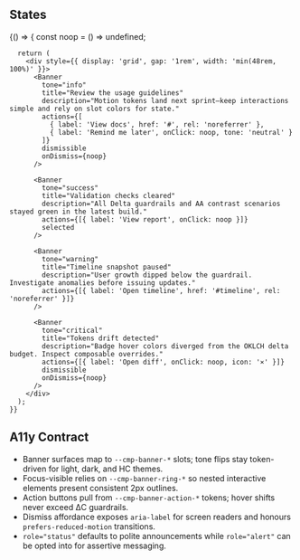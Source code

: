 
<Meta of={BannerStories} />

## States

<Canvas>
  <Story
    name="States"
    parameters={{
      chromatic: { disableSnapshot: false },
      vrt: { tags: ['vrt-critical'] }
    }}
    tags={['vrt-critical']}
  >
    {() => {
      const noop = () => undefined;

      return (
        <div style={{ display: 'grid', gap: '1rem', width: 'min(48rem, 100%)' }}>
          <Banner
            tone="info"
            title="Review the usage guidelines"
            description="Motion tokens land next sprint—keep interactions simple and rely on slot colors for state."
            actions={[
              { label: 'View docs', href: '#', rel: 'noreferrer' },
              { label: 'Remind me later', onClick: noop, tone: 'neutral' }
            ]}
            dismissible
            onDismiss={noop}
          />

          <Banner
            tone="success"
            title="Validation checks cleared"
            description="All Delta guardrails and AA contrast scenarios stayed green in the latest build."
            actions={[{ label: 'View report', onClick: noop }]}
            selected
          />

          <Banner
            tone="warning"
            title="Timeline snapshot paused"
            description="User growth dipped below the guardrail. Investigate anomalies before issuing updates."
            actions={[{ label: 'Open timeline', href: '#timeline', rel: 'noreferrer' }]}
          />

          <Banner
            tone="critical"
            title="Tokens drift detected"
            description="Badge hover colors diverged from the OKLCH delta budget. Inspect composable overrides."
            actions={[{ label: 'Open diff', onClick: noop, icon: '⨯' }]}
            dismissible
            onDismiss={noop}
          />
        </div>
      );
    }}
  </Story>
</Canvas>

## A11y Contract

- Banner surfaces map to `--cmp-banner-*` slots; tone flips stay token-driven for light, dark, and HC themes.
- Focus-visible relies on `--cmp-banner-ring-*` so nested interactive elements present consistent 2px outlines.
- Action buttons pull from `--cmp-banner-action-*` tokens; hover shifts never exceed ΔC guardrails.
- Dismiss affordance exposes `aria-label` for screen readers and honours `prefers-reduced-motion` transitions.
- `role="status"` defaults to polite announcements while `role="alert"` can be opted into for assertive messaging.
